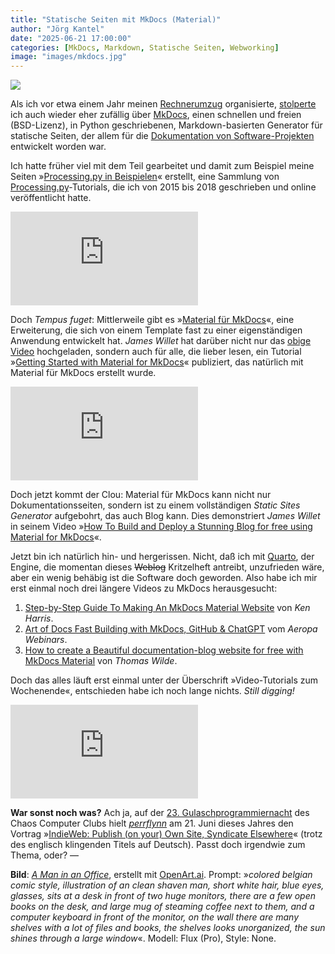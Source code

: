 ```yaml
---
title: "Statische Seiten mit MkDocs (Material)"
author: "Jörg Kantel"
date: "2025-06-21 17:00:00"
categories: [MkDocs, Markdown, Statische Seiten, Webworking]
image: "images/mkdocs.jpg"
---
```


[![](images/mkdocs-b.jpg)](https://www.flickr.com/photos/schockwellenreiter/54469007653/)

Als ich vor etwa einem Jahr meinen [Rechnerumzug](https://kantel.github.io/posts/2024062301_mac_mini/) organisierte, [stolperte](https://kantel.github.io/posts/2024070602_mkdocs_reloaded/) ich auch wieder eher zufällig über [MkDocs](https://kantel.github.io/posts/2024070602_mkdocs_reloaded/), einen schnellen und freien (BSD-Lizenz), in Python geschriebenen, Markdown-basierten Generator für statische Seiten, der allem für die [Dokumentation von Software-Projekten](https://realpython.com/python-project-documentation-with-mkdocs/) entwickelt worden war.

Ich hatte früher viel mit dem Teil gearbeitet und damit zum Beispiel meine Seiten »[Processing.py in Beispielen](http://py.kantel-chaos-team.de.s3-website-us-east-1.amazonaws.com/)« erstellt, eine Sammlung von [Processing.py](http://cognitiones.kantel-chaos-team.de/programmierung/creativecoding/processing/processingpy.html)-Tutorials, die ich von 2015 bis 2018 geschrieben und online veröffentlicht hatte.

<iframe class="if16_9" src="https://www.youtube.com/embed/xlABhbnNrfI?si=yPOYB5xSw9fxsDf9" title="YouTube video player" frameborder="0" allow="accelerometer; autoplay; clipboard-write; encrypted-media; gyroscope; picture-in-picture; web-share" referrerpolicy="strict-origin-when-cross-origin" allowfullscreen></iframe>

Doch *Tempus fuget*: Mittlerweile gibt es »[Material für MkDocs](https://squidfunk.github.io/mkdocs-material/)«, eine Erweiterung, die sich von einem Template fast zu einer eigenständigen Anwendung entwickelt hat. *James Willet* hat darüber nicht nur das [obige Video](https://www.youtube.com/watch?v=xlABhbnNrfI) hochgeladen, sondern auch für alle, die lieber lesen, ein Tutorial »[Getting Started with Material for MkDocs](https://jameswillett.dev/getting-started-with-material-for-mkdocs/)« publiziert, das natürlich mit Material für MkDocs erstellt wurde.

<iframe class="if16_9" src="https://www.youtube.com/embed/pPEUhfTZswc?si=nHS1jPyFrWLKcwpR" title="YouTube video player" frameborder="0" allow="accelerometer; autoplay; clipboard-write; encrypted-media; gyroscope; picture-in-picture; web-share" referrerpolicy="strict-origin-when-cross-origin" allowfullscreen></iframe>

Doch jetzt kommt der Clou: Material für MkDocs kann nicht nur Dokumentationsseiten, sondern ist zu einem vollständigen *Static Sites Generator* aufgebohrt, das auch Blog kann. Dies demonstriert *James Willet* in seinem Video »[How To Build and Deploy a Stunning Blog for free using Material for MkDocs](https://www.youtube.com/watch?v=pPEUhfTZswc)«.

Jetzt bin ich natürlich hin- und hergerissen. Nicht, daß ich mit [Quarto](http://cognitiones.kantel-chaos-team.de/webworking/staticsites/quarto.html), der Engine, die momentan dieses ~~Weblog~~ Kritzelheft antreibt, unzufrieden wäre, aber ein wenig behäbig ist die Software doch geworden. Also habe ich mir erst einmal noch drei längere Videos zu MkDocs herausgesucht:

1. [Step-by-Step Guide To Making An MkDocs Material Website](https://www.youtube.com/watch?v=NY7DHvo1XVM) von *Ken Harris*.
2. [Art of Docs Fast Building with MkDocs, GitHub & ChatGPT](https://www.youtube.com/watch?v=tMsO0aX91_Q) vom *Aeropa Webinars*.
3. [How to create a Beautiful documentation-blog website for free with MkDocs Material](https://www.youtube.com/watch?v=DeZjkCtttss) von *Thomas Wilde*.


Doch das alles läuft erst einmal unter der Überschrift »Video-Tutorials zum Wochenende«, entschieden habe ich noch lange nichts. *Still digging!*

<iframe class="if16_9" src="https://www.youtube.com/embed/3JaxakWjXhk?si=gik04aWW2Iyo_Bvj" title="YouTube video player" frameborder="0" allow="accelerometer; autoplay; clipboard-write; encrypted-media; gyroscope; picture-in-picture; web-share" referrerpolicy="strict-origin-when-cross-origin" allowfullscreen></iframe>

**War sonst noch was?** Ach ja, auf der [23.&nbsp;Gulaschprogrammiernacht](https://media.ccc.de/b/conferences/gpn/gpn23) des Chaos Computer Clubs
 hielt *[perrflynn](https://cfp.gulas.ch/gpn23/speaker/XGPKKD/)* am 21. Juni dieses Jahres den Vortrag »[IndieWeb: Publish (on your) Own Site, Syndicate Elsewhere](https://www.youtube.com/watch?v=3JaxakWjXhk)« (trotz des englisch klingenden Titels auf Deutsch). Passt doch irgendwie zum Thema, oder?
---

**Bild**: *[A Man in an Office](https://www.flickr.com/photos/schockwellenreiter/54469007653/)*, erstellt mit [OpenArt.ai](https://openart.ai/home). Prompt: »*colored belgian comic style, illustration of an clean shaven man, short white hair, blue eyes, glasses, sits at a desk in front of two huge monitors, there are a few open books on the desk, and large mug of steaming coffee next to them, and a computer keyboard in front of the monitor, on the wall there are many shelves with a lot of files and books, the shelves looks unorganized, the sun shines through a large window*«. Modell: Flux (Pro), Style: None.